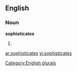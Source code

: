 
==English==

===Noun===
'''sophisticates'''

# {{plural of|[[sophisticate]]}}

[[Category:English plurals]]

[[ar:sophisticates]]
[[vi:sophisticates]]